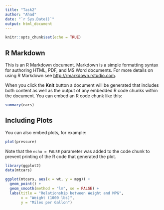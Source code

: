```yaml
---
title: "Task2"
author: "Ahad"
date: "`r Sys.Date()`"
output: html_document
---
```


```r
knitr::opts_chunk$set(echo = TRUE)
```

## R Markdown

This is an R Markdown document. Markdown is a simple formatting syntax for authoring HTML, PDF, and MS Word documents. For more details on using R Markdown see <http://rmarkdown.rstudio.com>.

When you click the **Knit** button a document will be generated that includes both content as well as the output of any embedded R code chunks within the document. You can embed an R code chunk like this:

```r
summary(cars)
```

## Including Plots

You can also embed plots, for example:

```r
plot(pressure)
```

Note that the `echo = FALSE` parameter was added to the code chunk to prevent printing of the R code that generated the plot.
```r
library(ggplot2)
data(mtcars)

ggplot(mtcars, aes(x = wt, y = mpg)) +
  geom_point() +
  geom_smooth(method = "lm", se = FALSE) +
  labs(title = "Relationship between Weight and MPG",
       x = "Weight (1000 lbs)",
       y = "Miles per Gallon")
```
